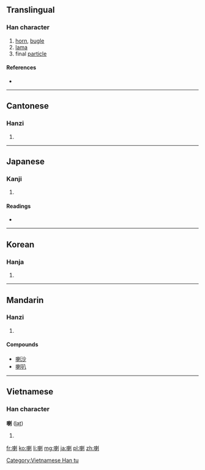 ==Translingual==

===Han character===
{{Han char|rn=30|rad=口|as=09|sn=12|four=6200<sub>0</sub>|canj=口木中弓 (RDLN)|ids=⿰[[口]][[剌]]}}

# [[horn]], [[bugle]]
# [[lama]]
# final [[particle]]

====References====
* {{Han ref|kx=0197.270|dkj=03909|dj=0419.050|hdz=10651.060|uh=5587|ud=21895|bh=B3E2|bd=46050}}

----

==Cantonese==

===Hanzi===
{{yue-hanzi|jyut=[[laa1]]|y=la1}}

# {{defn|lang=yue|sort=口09}}

----

==Japanese==

===Kanji===
{{ja-kanji|grade=|rs=口09}}

# {{defn|lang=ja|sort=口09}}

====Readings====
* {{ja-readings|on=[[らつ]] (ratsu), [[ら]] (ra)|kun=[[ものいう]] (monoiu)}}

----

==Korean==

===Hanja===
{{ko-hanja|hangeul=[[랄]], [[라]]|rv=ral, ra|mr=ral, ra}}

# {{defn|lang=ko|sort=口09}}

----

==Mandarin==

===Hanzi===
{{cmn-hanzi|pin=[[lǎ]] ([[la3]])|wg=la<sup>3</sup>}}

# {{defn|lang=cmn|sort=口09}}

====Compounds====
* [[喇沙]]<!-- lǎshā: La Salle, laksa -->
* [[喇叭]]

----

==Vietnamese==

===Han character===
'''喇''' ([[lạt]])

# {{defn|lang=vi}}

[[Category:Vietnamese Han tu]]

[[fr:喇]]
[[ko:喇]]
[[li:喇]]
[[mg:喇]]
[[ja:喇]]
[[pl:喇]]
[[zh:喇]]